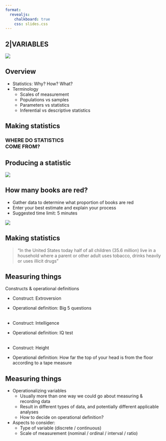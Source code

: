 ```yaml
---
format: 
  revealjs:
    chalkboard: true
    css: slides.css
---
```


## 2|VARIABLES {.title}

 <!-- background-image="media/statistics-cover.png" background-size="80%" -->

![](media/variables.png){.bg-img}



## Overview

- Statistics: Why? How? What?
- Terminology
    - Scales of measurement
    - Populations vs samples
    - Parameters vs statistics
    - Inferential vs descriptive statistics



## Making statistics


### WHERE DO STATISTICS<br>COME FROM?


## Producing a statistic

![](media/book.jpg)


## How many books are red?

- Gather data to determine what proportion of books are red
- Enter your best estimate and explain your process
- Suggested time limit: 5 minutes

![](media/book.jpg)



## Making statistics

> "In the United States today half of all children (35.6 million) live in a household where a parent or other adult uses tobacco, drinks heavily or uses illicit drugs"  



## Measuring things

Constructs & operational definitions

- Construct: Extroversion<br>
- Operational definition: Big 5 questions<br><br>

- Construct: Intelligence<br>
- Operational definition: IQ test<br><br>

- Construct: Height<br>
- Operational definition: How far the top of your head is from the floor according to a tape measure


## Measuring things

- Operationalizing variables
  - Usually more than one way we could go about measuring & recording data
  - Result in different types of data, and potentially different applicable analyses
  - How to decide on operational definition?
- Aspects to consider:
  - Type of variable (discrete / continuous)
  - Scale of measurement (nominal / ordinal / interval / ratio)

